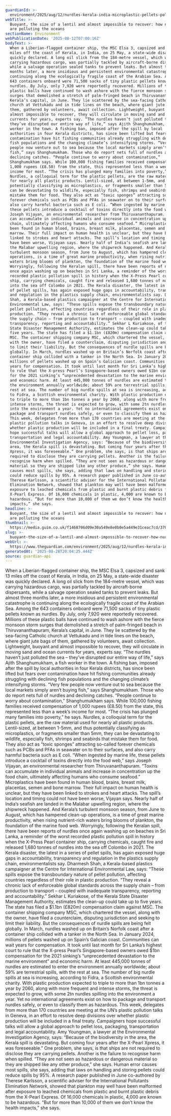 ```yaml
---
guardianId: >-
  environment/2025/aug/12/nurdles-kerala-india-microplastic-pellets-pollution-fishing-environment-law
webTitle: >-
  Buoyant, the size of a lentil and almost impossible to recover: how nurdles
  are polluting the oceans
sectionName: Environment
webPublicationDate: '2025-08-12T07:00:16Z'
bodyText: >-
  When a Liberian-flagged container ship, the MSC Elsa 3, capsized and sank 13
  miles off the coast of Kerala, in India, on 25 May, a state-wide disaster was
  quickly declared. A long oil slick from the 184-metre vessel, which was
  carrying hazardous cargo, was partially tackled by aircraft-borne dispersants,
  while a salvage operation sealed tanks to prevent leaks. But almost three
  months later, a more insidious and persistent environmental catastrophe is
  continuing along the ecologically fragile coast of the Arabian Sea. Among the
  643 containers onboard were 71,500 sacks of tiny plastic pellets known as
  nurdles. By July, only 7,920 were reportedly recovered. Millions of these
  plastic balls have continued to wash ashore with the fierce monsoon storm
  surges that demolished a stretch of palm-fringed beach in Thiruvananthapuram,
  Kerala’s capital, in June. They lie scattered by the sea-facing Catholic
  church at Vettukadu and in tide lines on the beach, where giant jute bags of
  them, gathered by volunteers, await collection. Lightweight, buoyant and
  almost impossible to recover, they will circulate in moving sand and ocean
  currents for years, experts say. “The nurdles haven’t just polluted the sea –
  they’ve disrupted our entire way of life,” says Ajith Shanghumukham, a fish
  worker in the town. A fishing ban, imposed after the spill by local
  authorities in four Kerala districts, has since been lifted but fears over
  contamination have hit fishing communities already struggling with declining
  fish populations and the changing climate’s intensifying storms. “Very few
  people now venture out to sea because the local markets simply aren’t buying
  fish,” says Shanghumukham. Those who do report nets full of nurdles and
  declining catches. “People continue to worry about contamination,”
  Shanghumukham says. While 100,000 fishing families received compensation of
  1,000 rupees (£8.50) from the state, this represented less than a week’s
  income for most. “The crisis has plunged many families into poverty,” he says.
  Nurdles, a colloquial term for the plastic pellets, are the raw material used
  for nearly all plastic products. Lentil-sized, at between 1-5mm, and thus
  potentially classifying as microplastics, or fragments smaller than 5mm, they
  can be devastating to wildlife, especially fish, shrimps and seabirds that
  mistake them for food. They also act as “toxic sponges” attracting so-called
  forever chemicals such as PCBs and PFAs in seawater on to their surfaces, and
  also carry harmful bacteria such as E coli. “When ingested by marine life,
  these pellets introduce a cocktail of toxins directly into the food web,” says
  Joseph Vijayan, an environmental researcher from Thiruvananthapuram. “Toxins
  can accumulate in individual animals and increase in concentration up the food
  chain, ultimately affecting humans who consume seafood.” Microplastics have
  been found in human blood, brains, breast milk, placentas, semen and bone
  marrow. Their full impact on human health is unclear, but they have been
  linked to strokes and heart attacks. The spill’s location and timing could not
  have been worse, Vijayan says. Nearly half of India’s seafish are landed in
  the Malabar upwelling region, where the shipwreck happened. And Kerala’s
  turbulent monsoon season, from June to August, which has hampered clean-up
  operations, is a time of great marine productivity, when rising nutrient-rich
  waters bring blooms of plankton, the foundation of the marine food web.
  Worryingly, following the Keralan spill, there have been reports of nurdles
  once again washing up on beaches in Sri Lanka, a reminder of the worst
  recorded plastic pollution spill in history when the X-Press Pearl container
  ship, carrying chemicals, caught fire and released 1,680 tonnes of nurdles
  into the sea off Colombo in 2021. The Kerala disaster, the latest in a series
  of pellet spills, has again exposed huge gaps in accountability, transparency
  and regulation in the plastics supply chain, environmentalists say. Dharmesh
  Shah, a Kerala-based plastics campaigner at the Centre for International
  Environmental Law, says: “These spills expose the transboundary nature of
  pellet pollution, affecting countries regardless of their role in plastic
  production. “They reveal a chronic lack of enforceable global standards across
  the supply chain – from production to transport – coupled with inadequate
  transparency, reporting and accountability.” Sekhar L Kuriakose, of the Kerala
  State Disaster Management Authority, estimates the clean-up could take up to
  five years. The state has filed a $1.1bn (£820m) compensation claim against
  MSC. The container shipping company MSC, which chartered the vessel, along
  with the owner, have filed a counterclaim, disputing jurisdiction and seeking
  to limit their liability. But the consequences of nurdle spills are being felt
  globally. In March, nurdles washed up on Britain’s Norfolk coast after a
  container ship collided with a tanker in the North Sea. In January 2024,
  millions of pellets washed up on Spain’s Galician coast. Communities can wait
  years for compensation. It took until last month for Sri Lanka’s highest court
  to rule that the X-press Pearl’s Singapore-based owners owed $1bn compensation
  for the 2021 sinking’s “unprecedented devastation to the marine environment”
  and economic harm. At least 445,000 tonnes of nurdles are estimated to enter
  the environment annually worldwide; about 59% are terrestrial spills, with the
  rest at sea. The number of big nurdle spills at sea is increasing, according
  to Fidra, a Scottish environmental charity. With plastic production expected
  to triple to more than 1bn tonnes a year by 2060, along with more frequent and
  intense storms, the threat is expected to grow, with some 2tn nurdles spilling
  into the environment a year. Yet no international agreements exist on how to
  package and transport nurdles safely, or even to classify them as hazardous.
  This week, delegates from more than 170 countries are meeting at the UN’s
  plastic pollution talks in Geneva, in an effort to resolve deep divisions over
  whether plastic production will be included in a final treaty. Campaigners
  hope successful talks will allow a global approach to pellet loss, packaging,
  transportation and legal accountability. Amy Youngman, a lawyer at the
  Environmental Investigation Agency, says: “Because of the biodiversity in the
  area, the Kerala spill is devastating. But coming four years after the X-Pearl
  Xpress, it was foreseeable.” One problem, she says, is that ships are not
  required to disclose they are carrying pellets. Another is the failure to
  recognise harm when spilled. “They are not seen as hazardous or dangerous
  material so they are shipped like any other produce,” she says. Human error
  causes most spills, she says, adding that laws on handling and storing pellets
  could reduce spills by 95%. A research paper published in June co-authored by
  Therese Karlsson, a scientific adviser for the International Pollutants
  Elimination Network, showed that plankton may well have been malformed after
  exposure to leached chemicals from plastic and burnt plastic debris from the
  X-Pearl Express. Of 16,000 chemicals in plastic, 4,000 are known to be
  hazardous. “But for more than 10,000 of them we don’t know the health
  impacts,” she says.
headline: >-
  Buoyant, the size of a lentil and almost impossible to recover: how nurdles
  are polluting the oceans
thumbnail: >-
  https://media.guim.co.uk/f1468706d09e30a549e8e0b0e5a449e31ceac7cd/370_0_4800_3840/500.jpg
slug: >-
  buoyant-the-size-of-a-lentil-and-almost-impossible-to-recover-how-nurdles-are-polluting-the-oceans
webUrl: >-
  https://www.theguardian.com/environment/2025/aug/12/nurdles-kerala-india-microplastic-pellets-pollution-fishing-environment-law
generatedAt: '2025-08-28T20:04:25.444Z'
source: guardian-api
---
```

When a Liberian-flagged container ship, the MSC Elsa 3, capsized and sank 13 miles off the coast of Kerala, in India, on 25 May, a state-wide disaster was quickly declared. A long oil slick from the 184-metre vessel, which was carrying hazardous cargo, was partially tackled by aircraft-borne dispersants, while a salvage operation sealed tanks to prevent leaks. But almost three months later, a more insidious and persistent environmental catastrophe is continuing along the ecologically fragile coast of the Arabian Sea. Among the 643 containers onboard were 71,500 sacks of tiny plastic pellets known as nurdles. By July, only 7,920 were reportedly recovered. Millions of these plastic balls have continued to wash ashore with the fierce monsoon storm surges that demolished a stretch of palm-fringed beach in Thiruvananthapuram, Kerala’s capital, in June. They lie scattered by the sea-facing Catholic church at Vettukadu and in tide lines on the beach, where giant jute bags of them, gathered by volunteers, await collection. Lightweight, buoyant and almost impossible to recover, they will circulate in moving sand and ocean currents for years, experts say. “The nurdles haven’t just polluted the sea – they’ve disrupted our entire way of life,” says Ajith Shanghumukham, a fish worker in the town. A fishing ban, imposed after the spill by local authorities in four Kerala districts, has since been lifted but fears over contamination have hit fishing communities already struggling with declining fish populations and the changing climate’s intensifying storms. “Very few people now venture out to sea because the local markets simply aren’t buying fish,” says Shanghumukham. Those who do report nets full of nurdles and declining catches. “People continue to worry about contamination,” Shanghumukham says. While 100,000 fishing families received compensation of 1,000 rupees (£8.50) from the state, this represented less than a week’s income for most. “The crisis has plunged many families into poverty,” he says. Nurdles, a colloquial term for the plastic pellets, are the raw material used for nearly all plastic products. Lentil-sized, at between 1-5mm, and thus potentially classifying as microplastics, or fragments smaller than 5mm, they can be devastating to wildlife, especially fish, shrimps and seabirds that mistake them for food. They also act as “toxic sponges” attracting so-called forever chemicals such as PCBs and PFAs in seawater on to their surfaces, and also carry harmful bacteria such as E coli. “When ingested by marine life, these pellets introduce a cocktail of toxins directly into the food web,” says Joseph Vijayan, an environmental researcher from Thiruvananthapuram. “Toxins can accumulate in individual animals and increase in concentration up the food chain, ultimately affecting humans who consume seafood.” Microplastics have been found in human blood, brains, breast milk, placentas, semen and bone marrow. Their full impact on human health is unclear, but they have been linked to strokes and heart attacks. The spill’s location and timing could not have been worse, Vijayan says. Nearly half of India’s seafish are landed in the Malabar upwelling region, where the shipwreck happened. And Kerala’s turbulent monsoon season, from June to August, which has hampered clean-up operations, is a time of great marine productivity, when rising nutrient-rich waters bring blooms of plankton, the foundation of the marine food web. Worryingly, following the Keralan spill, there have been reports of nurdles once again washing up on beaches in Sri Lanka, a reminder of the worst recorded plastic pollution spill in history when the X-Press Pearl container ship, carrying chemicals, caught fire and released 1,680 tonnes of nurdles into the sea off Colombo in 2021. The Kerala disaster, the latest in a series of pellet spills, has again exposed huge gaps in accountability, transparency and regulation in the plastics supply chain, environmentalists say. Dharmesh Shah, a Kerala-based plastics campaigner at the Centre for International Environmental Law, says: “These spills expose the transboundary nature of pellet pollution, affecting countries regardless of their role in plastic production. “They reveal a chronic lack of enforceable global standards across the supply chain – from production to transport – coupled with inadequate transparency, reporting and accountability.” Sekhar L Kuriakose, of the Kerala State Disaster Management Authority, estimates the clean-up could take up to five years. The state has filed a $1.1bn (£820m) compensation claim against MSC. The container shipping company MSC, which chartered the vessel, along with the owner, have filed a counterclaim, disputing jurisdiction and seeking to limit their liability. But the consequences of nurdle spills are being felt globally. In March, nurdles washed up on Britain’s Norfolk coast after a container ship collided with a tanker in the North Sea. In January 2024, millions of pellets washed up on Spain’s Galician coast. Communities can wait years for compensation. It took until last month for Sri Lanka’s highest court to rule that the X-press Pearl’s Singapore-based owners owed $1bn compensation for the 2021 sinking’s “unprecedented devastation to the marine environment” and economic harm. At least 445,000 tonnes of nurdles are estimated to enter the environment annually worldwide; about 59% are terrestrial spills, with the rest at sea. The number of big nurdle spills at sea is increasing, according to Fidra, a Scottish environmental charity. With plastic production expected to triple to more than 1bn tonnes a year by 2060, along with more frequent and intense storms, the threat is expected to grow, with some 2tn nurdles spilling into the environment a year. Yet no international agreements exist on how to package and transport nurdles safely, or even to classify them as hazardous. This week, delegates from more than 170 countries are meeting at the UN’s plastic pollution talks in Geneva, in an effort to resolve deep divisions over whether plastic production will be included in a final treaty. Campaigners hope successful talks will allow a global approach to pellet loss, packaging, transportation and legal accountability. Amy Youngman, a lawyer at the Environmental Investigation Agency, says: “Because of the biodiversity in the area, the Kerala spill is devastating. But coming four years after the X-Pearl Xpress, it was foreseeable.” One problem, she says, is that ships are not required to disclose they are carrying pellets. Another is the failure to recognise harm when spilled. “They are not seen as hazardous or dangerous material so they are shipped like any other produce,” she says. Human error causes most spills, she says, adding that laws on handling and storing pellets could reduce spills by 95%. A research paper published in June co-authored by Therese Karlsson, a scientific adviser for the International Pollutants Elimination Network, showed that plankton may well have been malformed after exposure to leached chemicals from plastic and burnt plastic debris from the X-Pearl Express. Of 16,000 chemicals in plastic, 4,000 are known to be hazardous. “But for more than 10,000 of them we don’t know the health impacts,” she says.
